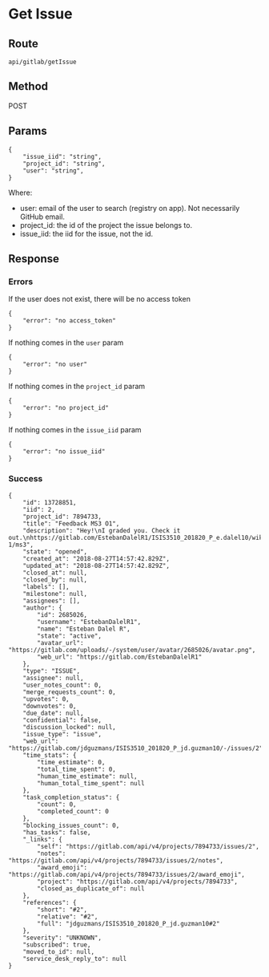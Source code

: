 # Get Issue

## Route

```
api/gitlab/getIssue
```

## Method

POST

## Params

```
{
    "issue_iid": "string",
    "project_id": "string",
    "user": "string",
}
```

Where:

- user: email of the user to search (registry on app). Not necessarily GitHub email.
- project_id: the id of the project the issue belongs to.
- issue_iid: the iid for the issue, not the id.

## Response

### Errors

If the user does not exist, there will be no access token

```
{
    "error": "no access_token"
}
```

If nothing comes in the `user` param

```
{
    "error": "no user"
}
```

If nothing comes in the `project_id` param

```
{
    "error": "no project_id"
}
```

If nothing comes in the `issue_iid` param

```
{
    "error": "no issue_iid"
}
```

### Success

```
{
    "id": 13728851,
    "iid": 2,
    "project_id": 7894733,
    "title": "Feedback MS3 O1",
    "description": "Hey!\nI graded you. Check it out.\nhttps://gitlab.com/EstebanDalelR1/ISIS3510_201820_P_e.dalel10/wikis/sprint-1/ms3",
    "state": "opened",
    "created_at": "2018-08-27T14:57:42.829Z",
    "updated_at": "2018-08-27T14:57:42.829Z",
    "closed_at": null,
    "closed_by": null,
    "labels": [],
    "milestone": null,
    "assignees": [],
    "author": {
        "id": 2685026,
        "username": "EstebanDalelR1",
        "name": "Esteban Dalel R",
        "state": "active",
        "avatar_url": "https://gitlab.com/uploads/-/system/user/avatar/2685026/avatar.png",
        "web_url": "https://gitlab.com/EstebanDalelR1"
    },
    "type": "ISSUE",
    "assignee": null,
    "user_notes_count": 0,
    "merge_requests_count": 0,
    "upvotes": 0,
    "downvotes": 0,
    "due_date": null,
    "confidential": false,
    "discussion_locked": null,
    "issue_type": "issue",
    "web_url": "https://gitlab.com/jdguzmans/ISIS3510_201820_P_jd.guzman10/-/issues/2",
    "time_stats": {
        "time_estimate": 0,
        "total_time_spent": 0,
        "human_time_estimate": null,
        "human_total_time_spent": null
    },
    "task_completion_status": {
        "count": 0,
        "completed_count": 0
    },
    "blocking_issues_count": 0,
    "has_tasks": false,
    "_links": {
        "self": "https://gitlab.com/api/v4/projects/7894733/issues/2",
        "notes": "https://gitlab.com/api/v4/projects/7894733/issues/2/notes",
        "award_emoji": "https://gitlab.com/api/v4/projects/7894733/issues/2/award_emoji",
        "project": "https://gitlab.com/api/v4/projects/7894733",
        "closed_as_duplicate_of": null
    },
    "references": {
        "short": "#2",
        "relative": "#2",
        "full": "jdguzmans/ISIS3510_201820_P_jd.guzman10#2"
    },
    "severity": "UNKNOWN",
    "subscribed": true,
    "moved_to_id": null,
    "service_desk_reply_to": null
}
```
